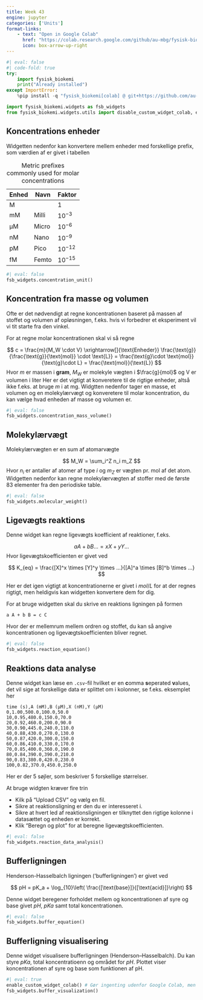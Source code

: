 ```yaml
---
title: Week 43
engine: jupyter
categories: ['Units']
format-links:
    - text: "Open in Google Colab"
      href: "https://colab.research.google.com/github/au-mbg/fysisk-biokemi/blob/built-notebooks/built_notebooks/student/week_43.ipynb"
      icon: box-arrow-up-right
---
```


``` python
#| eval: false
#| code-fold: true
try:
    import fysisk_biokemi
    print("Already installed")
except ImportError:
    %pip install -q "fysisk_biokemi[colab] @ git+https://github.com/au-mbg/fysisk-biokemi.git"
```

```python
import fysisk_biokemi.widgets as fsb_widgets
from fysisk_biokemi.widgets.utils import disable_custom_widget_colab, enable_custom_widget_colab
```

## Koncentrations enheder

Widgetten nedenfor kan konvertere mellem enheder med forskellige prefix, som værdien 
af er givet i tabellen
 
| Enhed    | Navn    |  Faktor    |
| -------- | ------- | ---------- |
| M        |         | 1          | 
| mM       | Milli   | $10^{-3}$  |
| µM       | Micro   | $10^{-6}$  |
| nM       | Nano    | $10^{-9}$  |
| pM       | Pico    | $10^{-12}$ |
| fM       | Femto   | $10^{-15}$ |

: Metric prefixes commonly used for molar concentrations

```python
#| eval: false
fsb_widgets.concentration_unit()
```

## Koncentration fra masse og volumen

Ofte er det nødvendigt at regne koncentrationen baseret på massen af stoffet og volumen 
af opløsningen, f.eks. hvis vi forbedrer et eksperiment vil vi tit starte fra den vinkel. 

For at regne molar koncentrationen skal vi så regne 

$$
c = \frac{m}{M_W \cdot V} \xrightarrow[]{\text{Enheder}} \frac{\text{g}}{\frac{\text{g}}{\text{mol}} \cdot \text{L}} = \frac{\text{g}\cdot \text{mol}}{\text{g}\cdot L} = \frac{\text{mol}}{\text{L}}
$$
Hvor $m$ er massen i **gram**, $M_W$ er molekyle vægten i $\frac{g}{mol}$ og V er volumen i liter
Her er det vigtigt at konveretere til de rigtige enheder, altså ikke f.eks. at bruge $m$ i at $\text{mg}$.
Widgtten nedenfor tager en masse, et volumen og en molekylærvægt og konveretere til molar koncentration, 
du kan vælge hvad enheden af masse og volumen er. 

```python
#| eval: false
fsb_widgets.concentration_mass_volume()
```

## Molekylærvægt

Molekylærvægten er en sum af atomarvægte 

$$
M_W = \sum_i^Z n_i m_Z
$$
Hvor $n_i$ er antaller af atomer af type $i$ og $m_Z$ er vægten pr. mol af det atom. 
Widgetten nedenfor kan regne molekylærvægten af stoffer med de første 83 elementer fra 
den periodiske table.

```python
#| eval: false
fsb_widgets.molecular_weight()
```

## Ligevægts reaktions

Denne widget kan regne ligevægts koefficient af reaktioner, f.eks. 

$$
aA + bB ... = xX + yY ... 
$$
Hvor ligevægtskoefficienten er givet ved 

$$
K_{eq} = \frac{[X]^x \times [Y]^y \times ...}{[A]^a \times [B]^b \times ...}
$$

Her er det igen vigtigt at koncentrationerne er givet i $mol/L$ for at der regnes rigtigt, 
men heldigvis kan widgetten konvertere dem for dig. 

For at bruge widgetten skal du skrive en reaktions ligningen på formen

```
a A + b B = c C 
```
Hvor der er mellemrum mellem ordren og stoffet, du kan så angive koncentrationen og 
ligevægtskoefficienten bliver regnet. 

```python
#| eval: false
fsb_widgets.reaction_equation()
```

## Reaktions data analyse

Denne widget kan læse en `.csv`-fil hvilket er en **c**omma **s**eperated **v**alues, det 
vil sige at forskellige data er splittet om i kolonner, se f.eks. eksemplet her

```csv
time (s),A (mM),B (µM),X (nM),Y (µM)
0,1.00,500.0,100.0,50.0
10,0.95,480.0,150.0,70.0
20,0.92,460.0,200.0,90.0
30,0.90,445.0,240.0,110.0
40,0.88,430.0,270.0,130.0
50,0.87,420.0,300.0,150.0
60,0.86,410.0,330.0,170.0
70,0.85,400.0,360.0,190.0
80,0.84,390.0,390.0,210.0
90,0.83,380.0,420.0,230.0
100,0.82,370.0,450.0,250.0
```
Her er der 5 søjler, som beskriver 5 forskellige størrelser. 

At bruge widgten kræver fire trin

- Kilk på "Upload CSV" og vælg en fil. 
- Sikre at reaktionsligning er den du er interesseret i. 
- Sikre at hvert led af reaktionsligningen er tilknyttet den rigtige kolonne i datasættet og enheden er korrekt.
- Klik "Beregn og plot" for at beregne ligevægtskoefficienten.

```python
#| eval: false
fsb_widgets.reaction_data_analysis()
```

## Bufferligningen

Henderson-Hasselbalch ligningen ('bufferligningen') er givet ved 

$$
pH = pK_a + \log_{10}\left( \frac{[\text{base}]}{[\text{acid}]}\right)
$$

Denne widget beregener forholdet mellem og koncentrationen af syre og base givet $pH$, $pKa$ samt total koncentrationen.

```python
#| eval: false
fsb_widgets.buffer_equation()
```

## Bufferligning visualisering

Denne widget visualisere bufferligningen (Henderson–Hasselbalch). Du kan styre
$pKa$, total koncentratioenn og området for $pH$. Plottet viser koncentrationen 
af syre og base som funktionen af pH. 

```python
#| eval: true
enable_custom_widget_colab() # Gør ingenting udenfor Google Colab, men nødvendigt i Colab.
fsb_widgets.buffer_visualization()
```